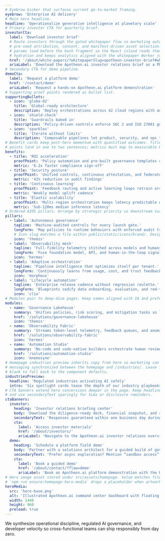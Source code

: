 ```yaml
---
# Eyebrow kicker that surfaces current go-to-market framing.
eyebrow: 'Enterprise AI delivery'
# Main hero headline.
headline: 'Operationalize generative intelligence at planetary scale'
# Primary investor CTA for quarterly brief.
investorCta:
  label: 'Download investor brief'
  # Route investors through the gated whitepaper flow so marketing automation can
  # pre-seed attribution, consent, and manifest-driven asset selection. Query
  # params load before the hash fragment so the React island reads them on
  # hydration and keeps analytics aligned with the whitepaper Worker journey.
  href: '/about/white-papers/?whitepaperSlug=apotheon-investor-brief#whitepaper-request'
  ariaLabel: 'Download the Apotheon.ai investor relations brief as a PDF'
# Secondary CTA for demo pipeline.
demoCta:
  label: 'Request a platform demo'
  href: '/contact/demo'
  ariaLabel: 'Request a hands-on Apotheon.ai platform demonstration'
# Supporting proof points rendered as bullet list.
supportingBullets:
  - icon: 'globe-02'
    title: 'Global-ready architecture'
    description: 'Deploy orchestrations across 42 cloud regions with automated compliance rails.'
  - icon: 'shield-check'
    title: 'Guardrails baked in'
    description: 'Policy-driven controls enforce SOC 2 and ISO 27001 guardrails before launch.'
  - icon: 'sparkles'
    title: 'Iterate without limits'
    description: 'Composable pipelines let product, security, and ops teams ship daily.'
# Benefit cards keep post-hero momentum with quantified outcomes. Titles stay punchy; proof
# points land in one to two sentences; metrics must map to measurable KPIs RevOps can verify.
benefits:
  - title: 'ROI acceleration'
    proofPoint: 'Policy automation and pre-built governance templates compress onboarding from months to hours, reducing services drag.'
    metric: '6.2x faster compliance sign-off'
  - title: 'Security posture'
    proofPoint: 'Unified controls, continuous attestation, and federated secrets ensure every agent workflow inherits zero-trust defaults.'
    metric: '42% reduction in audit findings'
  - title: 'Continuous learning'
    proofPoint: 'Feedback routing and active learning loops retrain orchestration policies automatically as teams scale globally.'
    metric: 'Weekly model uplift cadence'
  - title: 'Elastic scalability'
    proofPoint: 'Multi-region orchestration keeps latency predictable while auto-rightsizing GPU footprints per tenant demand.'
    metric: 'Sub-120ms median inference latency'
# Ordered AIOS pillars. Arrange by strategic priority so downstream surfaces inherit the ranking.
pillars:
  - label: 'Autonomous governance'
    tagline: 'Machine-audited controls for every launch gate.'
    longForm: 'Map policies to runtime behaviors with enforced audit trails, automated attestation packets, and real-time evidence lockers ready for regulators.'
    # Icon slug matches a file within public/static/icons/brand/. Designers can swap the SVG without touching content.
    icon: 'themis'
  - label: 'Observability mesh'
    tagline: 'Full-fidelity telemetry stitched across models and humans.'
    longForm: 'Fuse foundation model, API, and human-in-the-loop signals into a unified command center that flags drift and triages incident response automatically.'
    icon: 'hermes'
  - label: 'Adaptive orchestration'
    tagline: 'Pipeline intelligence that optimizes itself per tenant.'
    longForm: 'Continuously learns from usage, cost, and trust feedback to re-route workloads, pre-provision capacity, and personalize safety rails without engineering toil.'
    icon: 'morpheus'
  - label: 'Lifecycle automation'
    tagline: 'Enterprise release cadence without regression roulette.'
    longForm: 'Blueprints codify data onboarding, evaluation, and red-teaming so every ship stays compliant while unlocking minutes-not-months iteration speed.'
    icon: 'clio'
# Modules pair to deep-dive pages. Keep names aligned with IA and prefer on-site href targets.
modules:
  - name: 'Governance Lakehouse'
    summary: 'Unifies policies, risk scoring, and mitigation tasks so legal, security, and product teams collaborate from the same source of truth.'
    href: '/solutions/governance-lakehouse'
    icon: 'themis'
  - name: 'Observability Fabric'
    summary: 'Streams token-level telemetry, feedback queues, and anomaly detection to keep every agentic workflow measurable and improvable.'
    href: '/solutions/observability-fabric'
    icon: 'hermes'
  - name: 'Automation Studio'
    summary: 'No-code and code-native builders orchestrate human reviews, multi-model routing, and escalation runbooks with enterprise-grade RBAC.'
    href: '/solutions/automation-studio'
    icon: 'mnemosyne'
# Homepage industries preview inherits copy from here so marketing can keep
# messaging synchronized between the homepage and /industries/. Leave fields
# blank to fall back to the component defaults.
industriesPreview:
  headline: 'Regulated industries activating AI safely'
  intro: 'Six spotlight cards tease the depth of our industry playbooks before visitors drill into the dedicated section overview.'
# CTA banners extend hero conversions deeper in the page. Keep headlines ≤ 60 characters
# and use secondaryText sparingly for SLAs or disclosure reminders.
ctaBanners:
  investor:
    heading: 'Investor relations briefing center'
    body: 'Download the diligence-ready deck, financial snapshot, and roadmap overview curated for institutional partners.'
    secondaryText: 'Responses guaranteed within one business day during %officeHours%.'
    cta:
      label: 'Access investor materials'
      href: '/about/investors/'
      ariaLabel: 'Navigate to the Apotheon.ai investor relations overview before requesting materials'
  demo:
    heading: 'Schedule a platform field demo'
    body: 'Partner with a solutions architect for a guided build of governance policies, orchestration flows, and telemetry dashboards.'
    secondaryText: 'Prefer async exploration? Mention “sandbox access” in the notes and RevOps will send credentials.'
    cta:
      label: 'Book a guided demo'
      href: '/about/contact/?flow=demo'
      ariaLabel: 'Book an Apotheon.ai platform demonstration with the RevOps team'
# Hero image asset stored under src/assets/homepage. Value matches file name.
# `npm run ensure:homepage-hero-media` drops a placeholder when artwork is missing.
heroMedia:
  src: 'hero-base.png'
  alt: 'Illustrated Apotheon.ai command center dashboard with floating team nodes syncing real-time metrics'
  width: 1440
  height: 960
  preload: true
---
```


We synthesize operational discipline, regulated AI governance, and developer velocity so cross-functional teams can ship responsibly from day zero.
